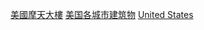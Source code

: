 {{commons category multi|Skyscrapers in the United States by city|High-rises in the United States by city}}

[[Category:美國摩天大樓|]]
[[Category:美国各城市建筑物|]]
[[Category:各城市摩天大楼|United States]]